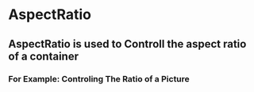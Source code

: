 
<Meta of={AspectRatioStories} />

# AspectRatio
## AspectRatio is used to Controll the aspect ratio of a container
### For Example: Controling The Ratio of a Picture

<Primary />